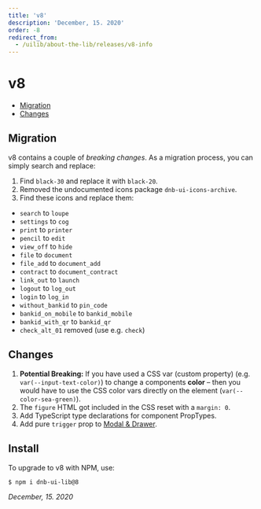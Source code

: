 ```yaml
---
title: 'v8'
description: 'December, 15. 2020'
order: -8
redirect_from:
  - /uilib/about-the-lib/releases/v8-info
---
```


# v8

- [Migration](#migration)
- [Changes](#changes)

## Migration

v8 contains a couple of _breaking changes_. As a migration process, you can simply search and replace:

1. Find `black-30` and replace it with `black-20`.
1. Removed the undocumented icons package `dnb-ui-icons-archive`.
1. Find these icons and replace them:

- `search` to `loupe`
- `settings` to `cog`
- `print` to `printer`
- `pencil` to `edit`
- `view_off` to `hide`
- `file` to `document`
- `file_add` to `document_add`
- `contract` to `document_contract`
- `link_out` to `launch`
- `logout` to `log_out`
- `login` to `log_in`
- `without_bankid` to `pin_code`
- `bankid_on_mobile` to `bankid_mobile`
- `bankid_with_qr` to `bankid_qr`
- `check_alt_01` removed (use e.g. `check`)

## Changes

1. **Potential Breaking:** If you have used a CSS var (custom property) (e.g. `var(--input-text-color)`) to change a components **color** – then you would have to use the CSS color vars directly on the element (`var(--color-sea-green)`).
1. The `figure` HTML got included in the CSS reset with a `margin: 0`.
1. Add TypeScript type declarations for component PropTypes.
1. Add pure `trigger` prop to [Modal & Drawer](/uilib/components/modal).

## Install

To upgrade to v8 with NPM, use:

```bash
$ npm i dnb-ui-lib@8
```

_December, 15. 2020_
